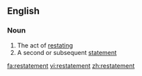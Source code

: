 {{also|Restatement}}
==English==

===Noun===
{{en-noun}}

# The act of [[restate|restating]]
# A second or subsequent [[statement]]

[[fa:restatement]]
[[vi:restatement]]
[[zh:restatement]]